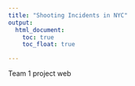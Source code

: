 ```yaml
---
title: "Shooting Incidents in NYC"
output: 
  html_document:
    toc: true
    toc_float: true

---
```

Team 1 project web




